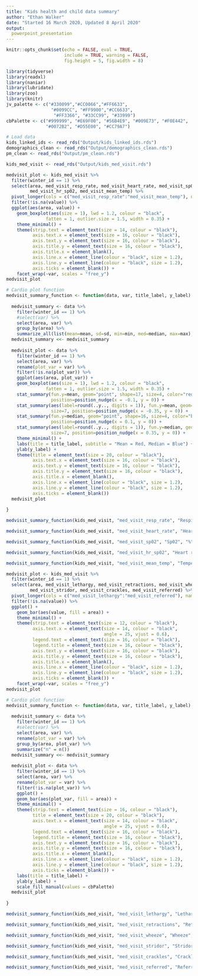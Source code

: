 ```yaml
---
title: "Kids health and child data summary"
author: "Ethan Walker"
date: "Started 16 March 2020, Updated 8 April 2020"
output: 
  powerpoint_presentation
---
```


```r
knitr::opts_chunk$set(echo = FALSE, eval = TRUE, 
                      include = TRUE, warning = FALSE,
                      fig.height = 5, fig.width = 8)
```

```r
library(tidyverse)
library(readxl)
library(naniar)
library(lubridate)
library(zoo)
library(knitr)
jv_palette <- c("#330099","#CC0066","#FF6633", 
                 "#0099CC", "#FF9900","#CC6633",
                  "#FF3366", "#33CC99", "#33999")
cbPalette <- c("#999999", "#E69F00", "#56B4E9", "#009E73", "#F0E442", 
               "#0072B2", "#D55E00", "#CC79A7")
```

```r
# Load data
kids_linked_ids <- read_rds("Output/kids_linked_ids.rds")
demographics_clean <- read_rds("Output/demographics_clean.rds")
pm_clean <- read_rds("Output/pm_clean.rds")

kids_med_visit <- read_rds("Output/kids_med_visit.rds") 
```


```r
medvisit_plot <- kids_med_visit %>% 
  filter(winter_id == 1) %>% 
  select(area, med_visit_resp_rate, med_visit_heart_rate, med_visit_sp02, 
         med_visit_hr_sp02, med_visit_mean_temp) %>% 
  pivot_longer(cols = c("med_visit_resp_rate":"med_visit_mean_temp"), names_to = "var") %>% 
  filter(!is.na(value)) %>% 
  ggplot(aes(area, value)) +
    geom_boxplot(aes(size = 1), lwd = 1.2, colour = "black", 
               fatten = 1, outlier.size = 1.5, width = 0.35) +
    theme_minimal() +
    theme(strip.text = element_text(size = 14, colour = "black"),
          axis.text.x = element_text(size = 16, colour = "black"),
          axis.text.y = element_text(size = 16, colour = "black"),
          axis.title.y = element_text(size = 16, colour = "black"),
          axis.title.x = element_blank(),
          axis.line.x = element_line(colour = "black", size = 1.2), 
          axis.line.y = element_line(colour = "black", size = 1.2), 
          axis.ticks = element_blank()) +
    facet_wrap(~var, scales = "free_y")
medvisit_plot
```


```r
# Cardio plot function
medvisit_summary_function <- function(data, var, title_label, y_label) {
  
  medvisit_summary <- data %>% 
    filter(winter_id == 1) %>% 
    #select(var) %>% 
    select(area, var) %>% 
    group_by(area) %>% 
    summarize_all(list(mean=mean, sd=sd, min=min, med=median, max=max), na.rm = TRUE)
  medvisit_summary <<- medvisit_summary
  
  medvisit_plot <- data %>% 
    filter(winter_id == 1) %>% 
    select(area, var) %>% 
    rename(plot_var = var) %>% 
    filter(!is.na(plot_var)) %>% 
    ggplot(aes(area, plot_var)) +
    geom_boxplot(aes(size = 1), lwd = 1.2, colour = "black", 
               fatten = 1, outlier.size = 1.5, width = 0.35) +
    stat_summary(fun.y=mean, geom="point", shape=17, size=4, color="red",
                 position=position_nudge(x = -0.1, y = 0)) +
    stat_summary(aes(label=round(..y.., digits = 1)), fun.y=mean, geom="text", 
                 size=7, position=position_nudge(x = -0.35, y = 0)) +
    stat_summary(fun.y=median, geom="point", shape=16, size=4, color="blue",
                 position=position_nudge(x = 0.1, y = 0)) +
    stat_summary(aes(label=round(..y.., digits = 1)), fun.y=median, geom="text", 
                 size=7, position=position_nudge(x = 0.35, y = 0)) +
    theme_minimal() +
    labs(title = title_label, subtitle = "Mean = Red, Median = Blue") +
    ylab(y_label) +
    theme(title = element_text(size = 20, colour = "black"),
          axis.text.x = element_text(size = 16, colour = "black"),
          axis.text.y = element_text(size = 16, colour = "black"),
          axis.title.y = element_text(size = 16, colour = "black"),
          axis.title.x = element_blank(),
          axis.line.x = element_line(colour = "black", size = 1.2), 
          axis.line.y = element_line(colour = "black", size = 1.2), 
          axis.ticks = element_blank()) 
  medvisit_plot
  
}
```

```r
medvisit_summary_function(kids_med_visit, "med_visit_resp_rate", "Respiratory rate", "breaths/min")
```

\pagebreak

```r
medvisit_summary_function(kids_med_visit, "med_visit_heart_rate", "Heart rate", "beats/min")
```

\pagebreak

```r
medvisit_summary_function(kids_med_visit, "med_visit_sp02", "Sp02", "%")
```

\pagebreak

```r
medvisit_summary_function(kids_med_visit, "med_visit_hr_sp02", "Heart rate from Sp02", "beats/min")
```

\pagebreak

```r
medvisit_summary_function(kids_med_visit, "med_visit_mean_temp", "Temperature", "Degrees F")
```

\pagebreak

```r
medvisit_plot <- kids_med_visit %>% 
  filter(winter_id == 1) %>% 
  select(area, med_visit_lethargy, med_visit_retractions, med_visit_wheeze, 
         med_visit_stridor, med_visit_crackles, med_visit_referred) %>% 
  pivot_longer(cols = c("med_visit_lethargy":"med_visit_referred"), names_to = "var") %>% 
  filter(!is.na(value)) %>% 
  ggplot() +
    geom_bar(aes(value, fill = area)) +
    theme_minimal() +
    theme(strip.text = element_text(size = 12, colour = "black"),
          axis.text.x = element_text(size = 14, colour = "black", 
                                     angle = 25, vjust = 0.6),
          legend.text = element_text(size = 16, colour = "black"),
          legend.title = element_text(size = 16, colour = "black"),
          axis.text.y = element_text(size = 16, colour = "black"),
          axis.title.y = element_text(size = 16, colour = "black"),
          axis.title.x = element_blank(),
          axis.line.x = element_line(colour = "black", size = 1.2), 
          axis.line.y = element_line(colour = "black", size = 1.2), 
          axis.ticks = element_blank()) +
    facet_wrap(~var, scales = "free_y")
medvisit_plot
```


```r
# Cardio plot function
medvisit_summary_function <- function(data, var, title_label, y_label) {
  
  medvisit_summary <- data %>% 
    filter(winter_id == 1) %>% 
    #select(var) %>% 
    select(area, var) %>% 
    rename(plot_var = var) %>% 
    group_by(area, plot_var) %>% 
    summarize("n" = n())
  medvisit_summary <<- medvisit_summary
  
  medvisit_plot <- data %>% 
    filter(winter_id == 1) %>% 
    select(area, var) %>% 
    rename(plot_var = var) %>% 
    filter(!is.na(plot_var)) %>% 
    ggplot() +
    geom_bar(aes(plot_var, fill = area)) +
    theme_minimal() +
    theme(strip.text = element_text(size = 16, colour = "black"),
          title = element_text(size = 20, colour = "black"),
          axis.text.x = element_text(size = 14, colour = "black", 
                                     angle = 25, vjust = 0.6),
          legend.text = element_text(size = 16, colour = "black"),
          legend.title = element_text(size = 16, colour = "black"),
          axis.text.y = element_text(size = 16, colour = "black"),
          axis.title.y = element_text(size = 16, colour = "black"),
          axis.title.x = element_blank(),
          axis.line.x = element_line(colour = "black", size = 1.2), 
          axis.line.y = element_line(colour = "black", size = 1.2), 
          axis.ticks = element_blank()) +
    labs(title = title_label) +
    ylab(y_label) +
    scale_fill_manual(values = cbPalette)
  medvisit_plot
  
}
```

\pagebreak

```r
medvisit_summary_function(kids_med_visit, "med_visit_lethargy", "Lethargy", "count")
```

\pagebreak

```r
medvisit_summary_function(kids_med_visit, "med_visit_retractions", "Retractions", "count")
```

\pagebreak

```r
medvisit_summary_function(kids_med_visit, "med_visit_wheeze", "Wheeze", "count")
```

\pagebreak

```r
medvisit_summary_function(kids_med_visit, "med_visit_stridor", "Stridor", "count")
```

\pagebreak

```r
medvisit_summary_function(kids_med_visit, "med_visit_crackles", "Crackles", "count")
```

\pagebreak

```r
medvisit_summary_function(kids_med_visit, "med_visit_referred", "Referred", "count")
```
